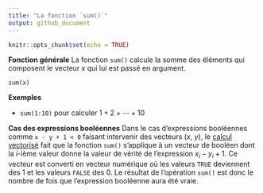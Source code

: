 ```yaml
---
title: "La fonction `sum()`"
output: github_document
---
```


```r
knitr::opts_chunk$set(echo = TRUE)
```

**Fonction générale** La fonction `sum()` calcule la somme des éléments qui composent le vecteur $x$ qui lui est passé en argument.

    sum(x)

**Exemples**

* `sum(1:10)` pour calculer $1 + 2 + \cdots + 10$

**Cas des expressions booléennes** Dans le cas d'expressions booléennes comme `x - y + 1 < 0` faisant intervenir des vecteurs ($x$, $y$), le [calcul vectorisé](calcul_vectorise) fait que la fonction `sum()` s'applique à un vecteur de booléen dont la $i$-ième valeur donne la valeur de vérité de l'expression $x_i - y_i + 1$.
Ce vecteur est converti en vecteur numérique où les valeurs `TRUE` deviennent des $1$ et les valeurs `FALSE` des $0$.
Le résultat de l'opération `sum()` est donc le nombre de fois que l'expression booléenne aura été vraie.
